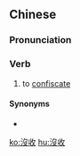 {{also|没收}}
==Chinese==
{{zh-forms|s=没收}}

===Pronunciation===
{{zh-pron
|m=mòshōu
|c=mut6 sau1
|h=pfs=mu̍t-sû
|mn=bu̍t-siu
|cat=v
}}

===Verb===
{{zh-verb}}

# to [[confiscate]]

====Synonyms====
* {{zh-l|充公}}

[[ko:沒收]]
[[hu:沒收]]